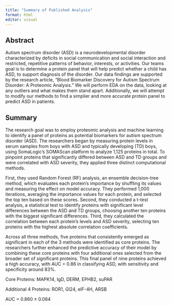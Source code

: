 ```yaml
---
title: "Summary of Published Analysis"
format: html
editor: visual
---
```


## Abstract

Autism spectrum disorder (ASD) is a neurodevelopmental disorder characterized by deficits in social communication and social interaction and restricted, repetitive patterns of behavior, interests, or activities. Our teams goal is to determine a protein panel that will help predict whether a child has ASD, to support diagnosis of the disorder. Our data findings are supported by the research article, "Blood Biomarker Discovery for Autism Spectrum Disorder: A Proteomic Analysis.” We will perform EDA on the data, looking at any outliers and what makes them stand apart. Additionally, we will attempt to modify our methods to find a simplier and more accurate protein panel to predict ASD in patients.

## Summary

The research goal was to employ proteomic analysis and machine learning to identify a panel of proteins as potential biomarkers for autism spectrum disorder (ASD). The researchers began by measuring protein levels in serum samples from boys with ASD and typically developing (TD) boys, using SomaLogic’s SOMAScan platform to analyze 1,125 proteins in total. To pinpoint proteins that significantly differed between ASD and TD groups and were correlated with ASD severity, they applied three distinct computational methods.

First, they used Random Forest (RF) analysis, an ensemble decision-tree method, which evaluates each protein’s importance by shuffling its values and measuring the effect on model accuracy. They performed 1,000 iterations, averaging the importance values for each protein, and selected the top ten based on these scores. Second, they conducted a t-test analysis, a statistical test to identify proteins with significant level differences between the ASD and TD groups, choosing another ten proteins with the biggest significant differences. Third, they calculated the correlation between each protein’s levels and ASD severity, selecting ten proteins with the highest absolute correlation coefficients.

Across all three methods, five proteins that consistently emerged as significant in each of the 3 methods were identified as core proteins. The researchers further enhanced the predictive accuracy of their model by combining these core proteins with four additional ones selected from the broader set of significant proteins. This final panel of nine proteins achieved a high accuracy, with AUC = 0.86 in classifying ASD, with sensitivity and specificity around 83%.

Core Proteins: MAPK14, IgD, DERM, EPHB2, suPAR

Additional 4 Proteins: ROR1, GI24, elF-4H, ARSB

AUC = 0.860 ± 0.064
